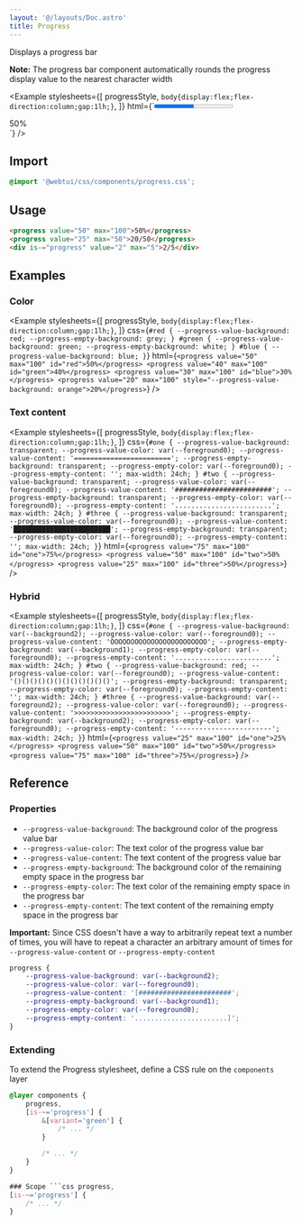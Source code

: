 ```yaml
---
layout: '@/layouts/Doc.astro'
title: Progress
---
```



Displays a progress bar

**Note:** The progress bar component automatically rounds the progress display value to the nearest character width

<Example
    stylesheets={[
        progressStyle,
        `body{display:flex;flex-direction:column;gap:1lh;}`,
    ]}
    html={`<progress value="50" max="100">50%</progress>
<div is-="progress" value="25" max="100">50%</div>`}
/>

## Import

```css
@import '@webtui/css/components/progress.css';
```

## Usage

```html
<progress value="50" max="100">50%</progress>
<progress value="25" max="50">20/50</progress>
<div is-="progress" value="2" max="5">2/5</div>
```

## Examples

### Color

<Example
    stylesheets={[
        progressStyle,
        `body{display:flex;flex-direction:column;gap:1lh;}`,
    ]}
    css={`
        #red {
            --progress-value-background: red;
            --progress-empty-background: grey;
        }
        #green {
            --progress-value-background: green;
            --progress-empty-background: white;
        }
        #blue {
            --progress-value-background: blue;
        }
    `}
    html={`<progress value="50" max="100" id="red">50%</progress>
<progress value="40" max="100" id="green">40%</progress>
<progress value="30" max="100" id="blue">30%</progress>
<progress value="20" max="100" style="--progress-value-background: orange">20%</progress>`}
/>

### Text content

<Example
    stylesheets={[
        progressStyle,
        `body{display:flex;flex-direction:column;gap:1lh;}`,
    ]}
    css={`
        #one {
            --progress-value-background: transparent;
            --progress-value-color: var(--foreground0);
            --progress-value-content: '========================';
            --progress-empty-background: transparent;
            --progress-empty-color: var(--foreground0);
            --progress-empty-content: '';
            max-width: 24ch;
        }
        #two {
            --progress-value-background: transparent;
            --progress-value-color: var(--foreground0);
            --progress-value-content: '########################';
            --progress-empty-background: transparent;
            --progress-empty-color: var(--foreground0);
            --progress-empty-content: '........................';
            max-width: 24ch;
        }
        #three {
            --progress-value-background: transparent;
            --progress-value-color: var(--foreground0);
            --progress-value-content: '████████████████████████';
            --progress-empty-background: transparent;
            --progress-empty-color: var(--foreground0);
            --progress-empty-content: '';
            max-width: 24ch;
        }
    `}
    html={`<progress value="75" max="100" id="one">75%</progress>
<progress value="50" max="100" id="two">50%</progress>
<progress value="25" max="100" id="three">50%</progress>`}
/>

### Hybrid

<Example
    stylesheets={[
        progressStyle,
        `body{display:flex;flex-direction:column;gap:1lh;}`,
    ]}
    css={`
        #one {
            --progress-value-background: var(--background2);
            --progress-value-color: var(--foreground0);
            --progress-value-content: 'OOOOOOOOOOOOOOOOOOOOOOOO';
            --progress-empty-background: var(--background1);
            --progress-empty-color: var(--foreground0);
            --progress-empty-content: '........................';
            max-width: 24ch;
        }
        #two {
            --progress-value-background: red;
            --progress-value-color: var(--foreground0);
            --progress-value-content: '()()()()()()()()()()()()';
            --progress-empty-background: transparent;
            --progress-empty-color: var(--foreground0);
            --progress-empty-content: '';
            max-width: 24ch;
        }
        #three {
            --progress-value-background: var(--foreground2);
            --progress-value-color: var(--foreground0);
            --progress-value-content: '>>>>>>>>>>>>>>>>>>>>>>>>';
            --progress-empty-background: var(--background2);
            --progress-empty-color: var(--foreground0);
            --progress-empty-content: '------------------------';
            max-width: 24ch;
        }
    `}
    html={`<progress value="25" max="100" id="one">25%</progress>
<progress value="50" max="100" id="two">50%</progress>
<progress value="75" max="100" id="three">75%</progress>`}
/>

## Reference

### Properties

- `--progress-value-background`: The background color of the progress value bar
- `--progress-value-color`: The text color of the progress value bar
- `--progress-value-content`: The text content of the progress value bar
- `--progress-empty-background`: The background color of the remaining empty space in the progress bar
- `--progress-empty-color`: The text color of the remaining empty space in the progress bar
- `--progress-empty-content`: The text content of the remaining empty space in the progress bar

**Important:** Since CSS doesn't have a way to arbitrarily repeat text a number of times, you will have to repeat a character an arbitrary amount of times for `--progress-value-content` or `--progress-empty-content`

```css
progress {
    --progress-value-background: var(--background2);
    --progress-value-color: var(--foreground0);
    --progress-value-content: '[#######################';
    --progress-empty-background: var(--background1);
    --progress-empty-color: var(--foreground0);
    --progress-empty-content: '.......................]';
}
```

### Extending

To extend the Progress stylesheet, define a CSS rule on the `components` layer

````css
@layer components {
    progress,
    [is-~='progress'] {
        &[variant='green'] {
            /* ... */
        }

        /* ... */
    }
}

### Scope ```css progress,
[is-~='progress'] {
    /* ... */
}
````
